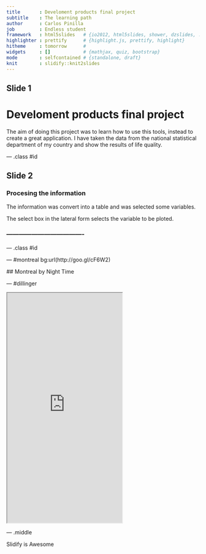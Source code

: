 ```yaml
---
title       : Develoment products final project
subtitle    : The learning path
author      : Carlos Pinilla
job         : Endless student
framework   : html5slides   # {io2012, html5slides, shower, dzslides, ...}
highlighter : prettify      # {highlight.js, prettify, highlight}
hitheme     : tomorrow      # 
widgets     : []            # {mathjax, quiz, bootstrap}
mode        : selfcontained # {standalone, draft}
knit        : slidify::knit2slides
---
```


## Slide 1

# Develoment products final project
The aim of doing this project was to learn how to use this tools, instead to create a great application. 
I have taken the data from the national statistical department of my country and  show the results of life quality.

--- .class #id 

## Slide 2

### Procesing the information
The information was convert into a table and was selected some variables.

The select box in the lateral form selects the variable to be ploted.

### -------------------------------------

--- .class #id 

--- #montreal bg:url(http://goo.gl/cF6W2)

 ## Montreal by Night Time

 --- #dillinger

 <iframe src = 'https://pinillac.shinyapps.io/Homes' height='600px'></iframe>

 --- .middle 

 Slidify is Awesome




